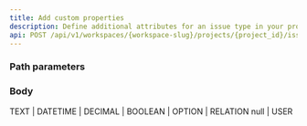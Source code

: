```yaml
---
title: Add custom properties
description: Define additional attributes for an issue type in your project. 
api: POST /api/v1/workspaces/{workspace-slug}/projects/{project_id}/issue-types/{type_id}/issue-properties/
---
```


### Path parameters

<ParamField path="workspace_slug" type="string" required></ParamField>
<ParamField path="project_id" type="string" required></ParamField>
<ParamField path="type_id" type="string" required></ParamField>

### Body

<ParamField body="display_name" type="string" required></ParamField>
<ParamField body="description" type="string"></ParamField>
<ParamField body="property_type" type="string" placeholder="TEXT | DATETIME | DECIMAL | BOOLEAN | OPTION | RELATION">
TEXT | DATETIME | DECIMAL | BOOLEAN | OPTION | RELATION
</ParamField>
<ParamField body="relation_type" type="string" placeholder="null | USER">
null | USER
</ParamField>
<ParamField body="default_value" type="string[]"></ParamField>
<ParamField body="validation_rules" type="object"></ParamField>
<ParamField body="is_required" type="boolean"></ParamField>
<ParamField body="is_active" type="boolean"></ParamField>
<ParamField body="is_multi" type="boolean"></ParamField>
